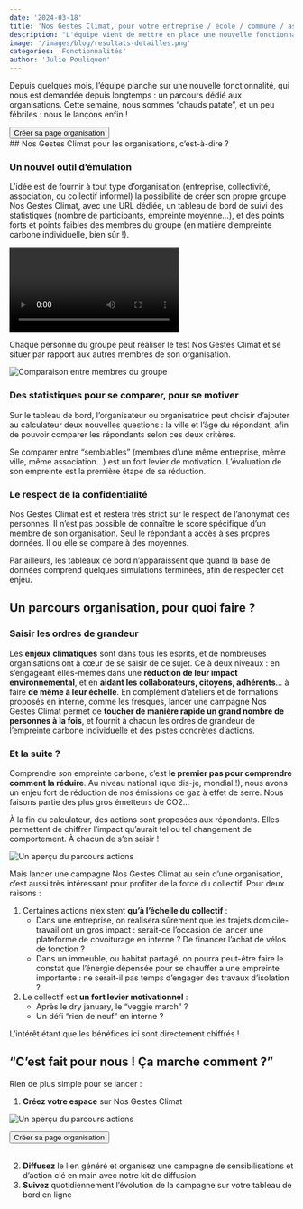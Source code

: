 ```yaml
---
date: '2024-03-18'
title: 'Nos Gestes Climat, pour votre entreprise / école / commune / association…'
description: "L'équipe vient de mettre en place une nouvelle fonctionnalité, qui permet d'aisément créer un groupe de simulation, avec un tableau de bord de suivi. "
image: '/images/blog/resultats-detailles.png'
categories: 'Fonctionnalités'
author: 'Julie Pouliquen'
---
```


Depuis quelques mois, l’équipe planche sur une nouvelle fonctionnalité, qui nous est demandée depuis longtemps : un parcours dédié aux organisations. Cette semaine, nous sommes “chauds patate”, et un peu fébriles : nous le lançons enfin !

<div className="text-center">
  <button href="https://nosgestesclimat.fr/organisations">
    Créer sa page organisation
  </button>
</div>
## Nos Gestes Climat pour les organisations, c’est-à-dire ?

### Un nouvel outil d’émulation

L’idée est de fournir à tout type d’organisation (entreprise, collectivité, association, ou collectif informel) la possibilité de créer son propre groupe Nos Gestes Climat, avec une URL dédiée, un tableau de bord de suivi des statistiques (nombre de participants, empreinte moyenne…), et des points forts et points faibles des membres du groupe (en matière d’empreinte carbone individuelle, bien sûr !).

<video controls id="video" style="padding-top:80px; margin-top: -80px">
  <source src="/parcours-orga.mp4" type="video/mp4" />
  <img
    src="/images/blog/resultats-detailles.png"
    alt="Accueil du tableau de bord"
  />
</video>
<br />

Chaque personne du groupe peut réaliser le test Nos Gestes Climat et se situer par rapport aux autres membres de son organisation.

![Comparaison entre membres du groupe](/images/blog/comparaison-groupe.png)

### Des statistiques pour se comparer, pour se motiver

Sur le tableau de bord, l’organisateur ou organisatrice peut choisir d’ajouter au calculateur deux nouvelles questions : la ville et l’âge du répondant, afin de pouvoir comparer les répondants selon ces deux critères.

Se comparer entre “semblables” (membres d’une même entreprise, même ville, même association…) est un fort levier de motivation. L’évaluation de son empreinte est la première étape de sa réduction.

### Le respect de la confidentialité

Nos Gestes Climat est et restera très strict sur le respect de l’anonymat des personnes. Il n’est pas possible de connaître le score spécifique d’un membre de son organisation. Seul le répondant a accès à ses propres données. Il ou elle se compare à des moyennes.

Par ailleurs, les tableaux de bord n’apparaissent que quand la base de données comprend quelques simulations terminées, afin de respecter cet enjeu.

## Un parcours organisation, pour quoi faire ?

### Saisir les ordres de grandeur

Les **enjeux climatiques** sont dans tous les esprits, et de nombreuses organisations ont à cœur de se saisir de ce sujet. Ce à deux niveaux : en s’engageant elles-mêmes dans une **réduction de leur impact environnemental**, et en **aidant les collaborateurs, citoyens, adhérents**… à faire **de même à leur échelle**. En complément d’ateliers et de formations proposés en interne, comme les fresques, lancer une campagne Nos Gestes Climat permet de **toucher de manière rapide un grand nombre de personnes à la fois**, et fournit à chacun les ordres de grandeur de l’empreinte carbone individuelle et des pistes concrètes d’actions.

### Et la suite ?

Comprendre son empreinte carbone, c’est **le premier pas pour comprendre comment la réduire**. Au niveau national (que dis-je, mondial !), nous avons un enjeu fort de réduction de nos émissions de gaz à effet de serre. Nous faisons partie des plus gros émetteurs de CO2…

À la fin du calculateur, des actions sont proposées aux répondants. Elles permettent de chiffrer l’impact qu’aurait tel ou tel changement de comportement. À chacun de s’en saisir !

![Un aperçu du parcours actions](/images/blog/parcours-actions.png)

Mais lancer une campagne Nos Gestes Climat au sein d’une organisation, c’est aussi très intéressant pour profiter de la force du collectif. Pour deux raisons :

1. Certaines actions n’existent **qu’à l’échelle du collectif** :
   - Dans une entreprise, on réalisera sûrement que les trajets domicile-travail ont un gros impact : serait-ce l’occasion de lancer une plateforme de covoiturage en interne ? De financer l’achat de vélos de fonction ?
   - Dans un immeuble, ou habitat partagé, on pourra peut-être faire le constat que l’énergie dépensée pour se chauffer a une empreinte importante : ne serait-il pas temps d’engager des travaux d’isolation ?
2. Le collectif est **un fort levier motivationnel** :
   - Après le dry january, le “veggie march” ?
   - Un défi “rien de neuf” en interne ?

L’intérêt étant que les bénéfices ici sont directement chiffrés !

## “C’est fait pour nous ! Ça marche comment ?”

Rien de plus simple pour se lancer :

1. **Créez votre espace** sur Nos Gestes Climat

![Un aperçu du parcours actions](/images/blog/creer-organisation.gif)

<div className="text-center">
  <button href="https://nosgestesclimat.fr/organisations">
    Créer sa page organisation
  </button>
</div>
<br />

2. **Diffusez** le lien généré et organisez une campagne de sensibilisations et
   d’action clé en main avec notre kit de diffusion
3. **Suivez** quotidiennement
   l’évolution de la campagne sur votre tableau de bord en ligne

